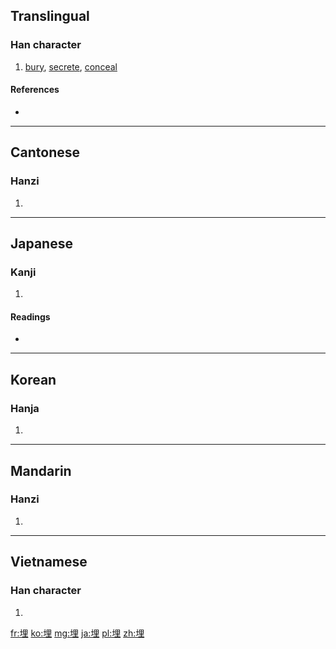 ==Translingual==

===Han character===
{{Han char|rn=32|rad=土|as=07|sn=10|four=4611<sub>4</sub>|canj=土田土 (GWG)|ids=⿰[[土]][[里]]}}

# [[bury]], [[secrete]], [[conceal]]

====References====
* {{Han ref|kx=0229.280|dkj=05116|dj=0465.180|hdz=10443.210|uh=57CB|ud=22475|bh=AE49|bd=44617}}

----

==Cantonese==

===Hanzi===
{{yue-hanzi|jyut=|y=maai4}}

# {{defn|Cantonese|sort=土07}}

----

==Japanese==

===Kanji===
{{ja-kanji|grade=c|rs=土07}}

# {{defn|Japanese|sort=土07}}

====Readings====
* {{ja-readings|on=[[まい]] (mai), [[ばい]] (bai)|kun=[[うめる]] (umeru), [[うずめる]] (uzumeru), [[うまる]] (umaru)}}

----

==Korean==

===Hanja===
{{ko-hanja|hangeul=매|rv=mae|mr=mae}}

# {{defn|Korean|sort=土07}}

----

==Mandarin==

===Hanzi===
{{cmn-hanzi|pin=[[mái]] ([[mai2]])|wg=}}

# {{defn|Mandarin|sort=土07}}

----

==Vietnamese==

===Han character===
{{vi-hantu|[[mai]], [[mài]], [[man]]|rs=土07}}

# {{defn|Vietnamese|sort=土07}}

[[fr:埋]]
[[ko:埋]]
[[mg:埋]]
[[ja:埋]]
[[pl:埋]]
[[zh:埋]]